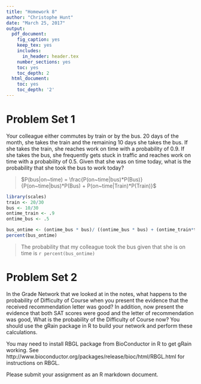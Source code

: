 ```yaml
---
title: "Homework 8"
author: "Christophe Hunt"
date: "March 25, 2017"
output:
  pdf_document:
    fig_caption: yes
    keep_tex: yes
    includes:
      in_header: header.tex
    number_sections: yes
    toc: yes
    toc_depth: 2
  html_document:
    toc: yes
    toc_depth: '2'
---
```


# Problem Set 1

Your colleague either commutes by train or by the bus. 20 days of the month, she takes the train and the remaining 10 days she takes the bus. If she takes the train, she reaches work on time with a probability of 0.9. If she takes the bus, she frequently gets stuck in traffic and reaches work on time with a probability of 0.5. Given that she was on time today, what is the probability that she took the bus to work today?


> $P(bus|on~time) = \frac{P(on~time|bus)*P(Bus)}{P(on~time|bus)*P(Bus) + P(on~time|Train)*P(Train)}$   


```r
library(scales)
train <- 20/30
bus <- 10/30
ontime_train <- .9
ontime_bus <- .5

bus_ontime <- (ontime_bus * bus)/ ((ontime_bus * bus) + (ontime_train*train))
percent(bus_ontime)
```

> The probability that my colleague took the bus given that she is on time is `r percent(bus_ontime)`

# Problem Set 2

In the Grade Network that we looked at in the notes, what happens to the probability of Difficulty of Course when you present the evidence that the received recommendation letter was good? In addition, now present the evidence that both SAT scores were good and the letter of recommendation was good, What is the probability of the Difficulty of Course now? You should use the gRain package in R to build your network and perform these calculations.

You may need to install RBGL package from BioConductor in R to get gRain working. See http://www.bioconductor.org/packages/release/bioc/html/RBGL.html for instructions on RBGL.

Please submit your assignment as an R markdown document.
